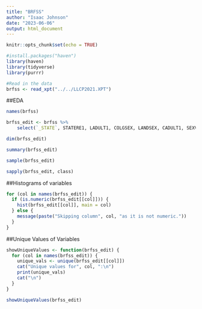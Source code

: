 ```yaml
---
title: "BRFSS"
author: "Isaac Johnson"
date: "2023-06-06"
output: html_document
---
```


```r
knitr::opts_chunk$set(echo = TRUE)
```

```r
#install.packages("haven")
library(haven)
library(tidyverse)
library(purrr)

#Read in the data
brfss <- read_xpt("../../LLCP2021.XPT")

```

##EDA
```r
names(brfss)

brfss_edit <- brfss %>% 
    select(`_STATE`, STATERE1, LADULT1, COLGSEX, LANDSEX, CADULT1, SEXVAR, GENHLTH, PHYSHLTH, POORHLTH, PRIMINSR, PERSDOC3, MEDCOST1, CHECKUP1, BPHIGH6, BPMEDS, CHOLCHK3, TOLDHI3, CHOLMED3, CVDINFR4, CVDCRHD4, CVDSTRK3, MARITAL, RENTHOM1, VETERAN3, EMPLOY1, INCOME3, WEIGHT2, HEIGHT3, SMOKE100, SMOKDAY2, USENOW3, ECIGNOW1, ALCDAY5, AVEDRNK3, DRNK3GE5, MAXDRNKS, HOMBPCHK, HOMRGCHK, WHEREBP, SHAREBP, WTCHSALT, DRADVISE, BIRTHSEX, `_METSTAT`, `_URBSTAT`, MSCODE, `_IMPRACE`, `_HLTHPLN`, `_HCVU652`, `_RFHYPE6`, `_CHOLCH3`, `_RFCHOL3`, `_MICHD`, `_MRACE1`, `_HISPANC`, `_RACE`, `_RACEG21`, `_RACEGR3`, `_RACEPRV`, `_AGEG5YR`, `_AGE65YR`, `_AGE80`, `_AGE_G`, HTIN4, `_BMI5`, `_BMI5CAT`, `_RFBMI5`)

dim(brfss_edit)

summary(brfss_edit)

```

```r
sample(brfss_edit)

```

```r
sapply(brfss_edit, class)
```
##Histograms of variables
```r

for (col in names(brfss_edit)) {
  if (is.numeric(brfss_edit[[col]])) {
    hist(brfss_edit[[col]], main = col)
  } else {
    message(paste("Skipping column", col, "as it is not numeric."))
  }
}

```
##Unique Values of Variables
```r

showUniqueValues <- function(brfss_edit) {
  for (col in names(brfss_edit)) {
    unique_vals <- unique(brfss_edit[[col]])
    cat("Unique values for", col, ":\n")
    print(unique_vals)
    cat("\n")
  }
}

showUniqueValues(brfss_edit)

```

